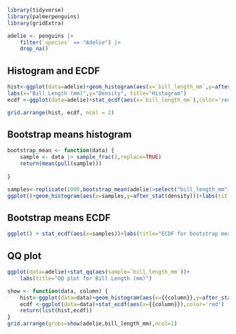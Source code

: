 ```r
library(tidyverse)
library(palmerpenguins)
library(gridExtra)
```

```r
adelie <- penguins |>
    filter(`species` == "Adelie") |>
    drop_na()
```

## Histogram and ECDF

```r
hist<-ggplot(data=adelie)+geom_histogram(aes(x=`bill_length_mm`,y=after_stat(density)),binwidth=.2,color='white',fill='blue',alpha=.5)+
labs(x="Bill Length (mm)",y="Density", title="Histogram")
ecdf <-ggplot(data=adelie)+stat_ecdf(aes(x=`bill_length_mm`),color='red')+labs(x="Bill Length (mm)",y="Cumulative Density", title="ECDF")

grid.arrange(hist, ecdf, ncol = 2)
```


## Bootstrap means histogram
```r
bootstrap_mean <- function(data) {
    sample <- data |> sample_frac(1,replace=TRUE)
    return(mean(pull(sample)))
    
}

samples<-replicate(1000,bootstrap_mean(adelie|>select("bill_length_mm")))
ggplot()+geom_histogram(aes(x=samples,y=after_stat(density)))+labs(title='Bootstrap Means')
```


## Bootstrap means ECDF
```r
ggplot() + stat_ecdf(aes(x=samples))+labs(title="ECDF for bootstrap means",x="Sample Mean", y="Quantile")
```


## QQ plot

```r
ggplot(data=adelie)+stat_qq(aes(sample=`bill_length_mm`))+
    labs(title="QQ plot for Bill Length (mm)")
```

```r
show <- function(data, column) {
    hist<-ggplot(data=data)+geom_histogram(aes(x={{column}},y=after_stat(density)),binwidth=.2,color='white',fill='blue',alpha=.5)
    ecdf <-ggplot(data=data)+stat_ecdf(aes(x={{column}}),color='red')
    return(list(hist,ecdf))
}
grid.arrange(grobs=show(adelie,bill_length_mm),ncol=1)
```